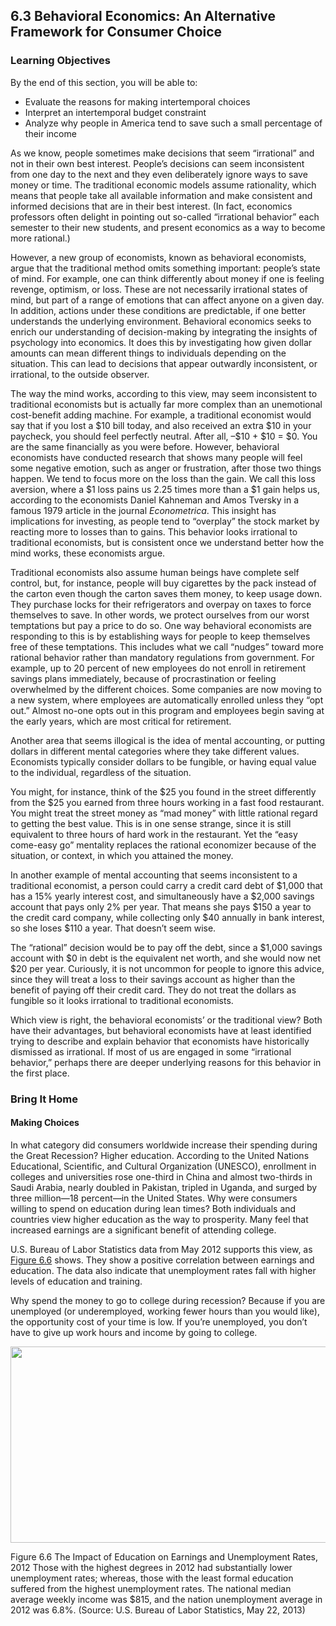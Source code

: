 ## 6.3 Behavioral Economics: An Alternative Framework for Consumer Choice

### Learning Objectives

By the end of this section, you will be able to:

-   Evaluate the reasons for making intertemporal choices
-   Interpret an intertemporal budget constraint
-   Analyze why people in America tend to save such a small percentage
    of their income

As we know, people sometimes make decisions that seem "irrational" and
not in their own best interest. People's decisions can seem inconsistent
from one day to the next and they even deliberately ignore ways to save
money or time. The traditional economic models assume rationality, which
means that people take all available information and make consistent and
informed decisions that are in their best interest. (In fact, economics
professors often delight in pointing out so-called "irrational behavior"
each semester to their new students, and present economics as a way to
become more rational.)

However, a new group of economists, known as behavioral economists,
argue that the traditional method omits something important: people's
state of mind. For example, one can think differently about money if one
is feeling revenge, optimism, or loss. These are not necessarily
irrational states of mind, but part of a range of emotions that can
affect anyone on a given day. In addition, actions under these
conditions are predictable, if one better understands the underlying
environment. Behavioral economics seeks to enrich our understanding of
decision-making by integrating the insights of psychology into
economics. It does this by investigating how given dollar amounts can
mean different things to individuals depending on the situation. This
can lead to decisions that appear outwardly inconsistent, or irrational,
to the outside observer.

The way the mind works, according to this view, may seem inconsistent to
traditional economists but is actually far more complex than an
unemotional cost-benefit adding machine. For example, a traditional
economist would say that if you lost a \$10 bill today, and also
received an extra \$10 in your paycheck, you should feel perfectly
neutral. After all, --\$10 + \$10 = \$0. You are the same financially as
you were before. However, behavioral economists have conducted research
that shows many people will feel some negative emotion, such as anger or
frustration, after those two things happen. We tend to focus more on the
loss than the gain. We call this loss aversion, where a \$1 loss pains
us 2.25 times more than a \$1 gain helps us, according to the economists
Daniel Kahneman and Amos Tversky in a famous 1979 article in the journal
*Econometrica*. This insight has implications for investing, as people
tend to "overplay" the stock market by reacting more to losses than to
gains. This behavior looks irrational to traditional economists, but is
consistent once we understand better how the mind works, these
economists argue.

Traditional economists also assume human beings have complete self
control, but, for instance, people will buy cigarettes by the pack
instead of the carton even though the carton saves them money, to keep
usage down. They purchase locks for their refrigerators and overpay on
taxes to force themselves to save. In other words, we protect ourselves
from our worst temptations but pay a price to do so. One way behavioral
economists are responding to this is by establishing ways for people to
keep themselves free of these temptations. This includes what we call
"nudges" toward more rational behavior rather than mandatory regulations
from government. For example, up to 20 percent of new employees do not
enroll in retirement savings plans immediately, because of
procrastination or feeling overwhelmed by the different choices. Some
companies are now moving to a new system, where employees are
automatically enrolled unless they "opt out." Almost no-one opts out in
this program and employees begin saving at the early years, which are
most critical for retirement.

Another area that seems illogical is the idea of mental accounting, or
putting dollars in different mental categories where they take different
values. Economists typically consider dollars to be fungible, or having
equal value to the individual, regardless of the situation.

You might, for instance, think of the \$25 you found in the street
differently from the \$25 you earned from three hours working in a fast
food restaurant. You might treat the street money as "mad money" with
little rational regard to getting the best value. This is in one sense
strange, since it is still equivalent to three hours of hard work in the
restaurant. Yet the "easy come-easy go" mentality replaces the rational
economizer because of the situation, or context, in which you attained
the money.

In another example of mental accounting that seems inconsistent to a
traditional economist, a person could carry a credit card debt of
\$1,000 that has a 15% yearly interest cost, and simultaneously have a
\$2,000 savings account that pays only 2% per year. That means she pays
\$150 a year to the credit card company, while collecting only \$40
annually in bank interest, so she loses \$110 a year. That doesn't seem
wise.

The "rational" decision would be to pay off the debt, since a \$1,000
savings account with \$0 in debt is the equivalent net worth, and she
would now net \$20 per year. Curiously, it is not uncommon for people to
ignore this advice, since they will treat a loss to their savings
account as higher than the benefit of paying off their credit card. They
do not treat the dollars as fungible so it looks irrational to
traditional economists.

Which view is right, the behavioral economists' or the traditional view?
Both have their advantages, but behavioral economists have at least
identified trying to describe and explain behavior that economists have
historically dismissed as irrational. If most of us are engaged in some
"irrational behavior," perhaps there are deeper underlying reasons for
this behavior in the first place.

### Bring It Home {#bring-it-home .Heading3Grey}

#### Making Choices {#making-choices .Heading4Grey}

In what category did consumers worldwide increase their spending during
the Great Recession? Higher education. According to the United Nations
Educational, Scientific, and Cultural Organization (UNESCO), enrollment
in colleges and universities rose one-third in China and almost
two-thirds in Saudi Arabia, nearly doubled in Pakistan, tripled in
Uganda, and surged by three million---18 percent---in the United States.
Why were consumers willing to spend on education during lean times? Both
individuals and countries view higher education as the way to
prosperity. Many feel that increased earnings are a significant benefit
of attending college.

U.S. Bureau of Labor Statistics data from May 2012 supports this view,
as [Figure 6.6](#CNX_Econ_C06_010) shows. They show a positive
correlation between earnings and education. The data also indicate that
unemployment rates fall with higher levels of education and training.

Why spend the money to go to college during recession? Because if you
are unemployed (or underemployed, working fewer hours than you would
like), the opportunity cost of your time is low. If you're unemployed,
you don't have to give up work hours and income by going to college.

![](media/6-3-behavioral-economics-an-alternative-framework-for-consumer-choice_rId25.jpeg){width="6.36in" height="3.275in"}

Figure 6.6 The Impact of Education on Earnings and Unemployment Rates,
2012 Those with the highest degrees in 2012 had substantially lower
unemployment rates; whereas, those with the least formal education
suffered from the highest unemployment rates. The national median
average weekly income was \$815, and the nation unemployment average in
2012 was 6.8%. (Source: U.S. Bureau of Labor Statistics, May 22, 2013)
